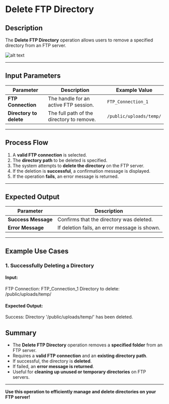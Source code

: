 # **Delete FTP Directory**

## Description

The **Delete FTP Directory** operation allows users to remove a specified directory from an FTP server.

![alt text](../../assets/ftp/delete-ftp-directory.png)

---

## **Input Parameters**

| Parameter          | Description                                     | Example Value             |
|-------------------|-----------------------------------------------|---------------------------|
| **FTP Connection** | The handle for an active FTP session.         | `FTP_Connection_1`        |
| **Directory to delete** | The full path of the directory to remove. | `/public/uploads/temp/`   |

---

## **Process Flow**

1. A **valid FTP connection** is selected.
2. The **directory path** to be deleted is specified.
3. The system attempts to **delete the directory** on the FTP server.
4. If the deletion is **successful**, a confirmation message is displayed.
5. If the operation **fails**, an error message is returned.

---

## **Expected Output**

| Parameter      | Description                                    |
|---------------|------------------------------------------------|
| **Success Message** | Confirms that the directory was deleted. |
| **Error Message**   | If deletion fails, an error message is shown. |

---

## **Example Use Cases**

### **1. Successfully Deleting a Directory**

#### **Input:**

FTP Connection: FTP_Connection_1 Directory to delete: /public/uploads/temp/

#### **Expected Output:**

Success: Directory '/public/uploads/temp/' has been deleted.

## **Summary**

- The **Delete FTP Directory** operation removes a **specified folder** from an FTP server.
- Requires a **valid FTP connection** and an **existing directory path**.
- If successful, the directory is **deleted**.
- If failed, an **error message is returned**.
- Useful for **cleaning up unused or temporary directories** on FTP servers.

---

**Use this operation to efficiently manage and delete directories on your FTP server!**

